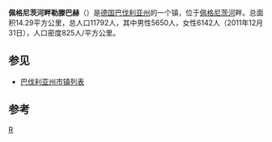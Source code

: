 {{noteTA|G1=德国地名|G2=Landkreis|G3=单位}}
{{Infobox Settlement
| name = 佩格尼茨河畔勒滕巴赫<br>Röthenbach an der Pegnitz
| image_skyline = RoethenbachPegnitzHeiligKreuzKirche.jpg
| imagesize = 250px
| image_caption = 
| image_flag = 
| image_shield = 
| pushpin_map = Germany
| pushpin_label_position = bottom
| subdivision_type = 国家
| subdivision_name = {{GER}}
| subdivision_type1 = [[德国行政区划|州]]
| subdivision_name1 = [[巴伐利亚州|巴伐利亚州]]
| subdivision_type2 = [[德国行政区划|县]]
| subdivision_name2 =  [[纽伦堡地区县|纽伦堡地区县]]
| elevation_m = 329
| elevation_ft = 
| area_total_km2 = 14.27
| population_as_of = 2006年
| population_total = 12039
| population_density_km2 = auto
| timezone = [[欧洲中部时间|CET]]
| utc_offset = +1
| timezone_DST = [[欧洲中部夏令时间|CEST]]
| utc_offset_DST = +2
| latd = 49
| latm = 29
| lats = 05
| latNS = N
| longd = 11
| longm = 14
| longs = 51
| longEW = E
| website = http://www.rothenbach.de 
}}
'''佩格尼茨河畔勒滕巴赫'''（{{lang-de|Röthenbach an der Pegnitz}}）是[[德国|德国]][[巴伐利亚州|巴伐利亚州]]的一个镇，位于[[佩格尼茨河|佩格尼茨河]]畔。总面积14.29平方公里，总人口11792人，其中男性5650人，女性6142人（2011年12月31日），人口密度825人/平方公里。

== 参见 ==
*[[巴伐利亚州市镇列表|巴伐利亚州市镇列表]]

== 参考 ==
{{reflist}}

{{Authority control}}
{{Germany-geo-stub}}

[[Category:巴伐利亚州市镇|R]]